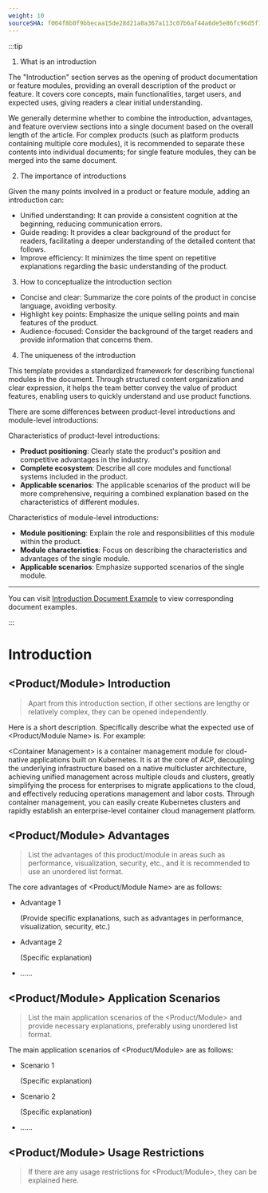 ```yaml
---
weight: 10
sourceSHA: f004f8b0f9bbecaa15de28d21a8a367a113c07b6af44a6de5e86fc96d5f13741
---
```


:::tip

1. What is an introduction

The "Introduction" section serves as the opening of product documentation or feature modules, providing an overall description of the product or feature. It covers core concepts, main functionalities, target users, and expected uses, giving readers a clear initial understanding.

We generally determine whether to combine the introduction, advantages, and feature overview sections into a single document based on the overall length of the article. For complex products (such as platform products containing multiple core modules), it is recommended to separate these contents into individual documents; for single feature modules, they can be merged into the same document.

2. The importance of introductions

Given the many points involved in a product or feature module, adding an introduction can:

- Unified understanding: It can provide a consistent cognition at the beginning, reducing communication errors.
- Guide reading: It provides a clear background of the product for readers, facilitating a deeper understanding of the detailed content that follows.
- Improve efficiency: It minimizes the time spent on repetitive explanations regarding the basic understanding of the product.

3. How to conceptualize the introduction section

- Concise and clear: Summarize the core points of the product in concise language, avoiding verbosity.
- Highlight key points: Emphasize the unique selling points and main features of the product.
- Audience-focused: Consider the background of the target readers and provide information that concerns them.

4. The uniqueness of the introduction

This template provides a standardized framework for describing functional modules in the document. Through structured content organization and clear expression, it helps the team better convey the value of product features, enabling users to quickly understand and use product functions.

There are some differences between product-level introductions and module-level introductions:

Characteristics of product-level introductions:

- **Product positioning**: Clearly state the product's position and competitive advantages in the industry.
- **Complete ecosystem**: Describe all core modules and functional systems included in the product.
- **Applicable scenarios**: The applicable scenarios of the product will be more comprehensive, requiring a combined explanation based on the characteristics of different modules.

Characteristics of module-level introductions:

- **Module positioning**: Explain the role and responsibilities of this module within the product.
- **Module characteristics**: Focus on describing the characteristics and advantages of the single module.
- **Applicable scenarios**: Emphasize supported scenarios of the single module.

---

You can visit [Introduction Document Example](https://product-doc-guide.alauda.cn/template/intro/example.html) to view corresponding document examples.

:::

# Introduction

## \<Product/Module> Introduction

> Apart from this introduction section, if other sections are lengthy or relatively complex, they can be opened independently.

Here is a short description. Specifically describe what the expected use of \<Product/Module Name> is. For example:

\<Container Management> is a container management module for cloud-native applications built on Kubernetes. It is at the core of ACP, decoupling the underlying infrastructure based on a native multicluster architecture, achieving unified management across multiple clouds and clusters, greatly simplifying the process for enterprises to migrate applications to the cloud, and effectively reducing operations management and labor costs. Through container management, you can easily create Kubernetes clusters and rapidly establish an enterprise-level container cloud management platform.

## \<Product/Module> Advantages

> List the advantages of this product/module in areas such as performance, visualization, security, etc., and it is recommended to use an unordered list format.

The core advantages of \<Product/Module Name> are as follows:

- Advantage 1

  (Provide specific explanations, such as advantages in performance, visualization, security, etc.)

- Advantage 2

  (Specific explanation)

- ......

## \<Product/Module> Application Scenarios

> List the main application scenarios of the \<Product/Module> and provide necessary explanations, preferably using unordered list format.

The main application scenarios of \<Product/Module> are as follows:

- Scenario 1

  (Specific explanation)

- Scenario 2

  (Specific explanation)

- ......

## \<Product/Module> Usage Restrictions

> If there are any usage restrictions for \<Product/Module>, they can be explained here.
